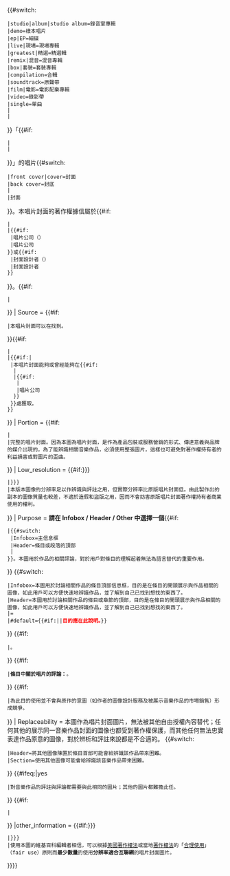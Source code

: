 {{Non-free use rationale
| Special_header = – 非自由／合理使用的唱片封面
| Article = {{{Article|<noinclude>沙盒</noinclude>}}}
| Description = 這是{{#if:{{{Artist|}}}
 |{{{Artist|}}}
}}{{#switch:{{{Type|}}}
 |studio|album|studio album=錄音室專輯
 |demo=樣本唱片
 |ep|EP=細碟
 |live|現場=現場專輯
 |greatest|精選=精選輯
 |remix|混音=混音專輯
 |box|套裝=套裝專輯
 |compilation=合輯
 |soundtrack=原聲帶
 |film|電影=電影配樂專輯
 |video=錄影帶
 |single=單曲
 |{{{Type}}}
 |
}}「{{#if:{{{Name|}}}
 |{{{Name}}}
 |{{{Article}}}
}}」的唱片{{#switch:{{{Item|}}}
 |front cover|cover=封面
 |back cover=封底
 |{{{Item}}}
 |封面
}}。本唱片封面的著作權據信屬於{{#if:{{{Owner|}}}
 |{{{Owner}}}
 |{{#if:{{{Label|}}}
  |唱片公司（{{{Label}}}）
  |唱片公司
 }}或{{#if:{{{Graphic Artist|}}}
  |封面設計者（{{{Graphic Artist}}}）
  |封面設計者
 }}
}}。{{#if:{{{Description|}}}
 |<br/>{{{Description}}}
}}
| Source = {{#if:{{{Website|}}}
 |本唱片封面可以在{{{Website}}}找到。
}}{{#if:{{{Source|}}}
 |{{{Source}}}
 |{{#if:{{{Website|}}}|
  |本唱片封面能夠或曾經能夠在{{#if:{{{Owner|}}}
   |{{{Owner}}}
   |{{#if:{{{Label|}}}
    |{{{Label}}}
    |唱片公司
   }}
  }}處獲取。
 }}
}}
| Portion = {{#if:{{{Portion|}}}
 |{{{Portion}}}
 |完整的唱片封面。因為本圖為唱片封面，是作為產品包裝或服務營銷的形式、傳達意義與品牌的媒介出現的，為了能辨識相關音樂作品，必須使用整張圖片，這樣也可避免對著作權持有者的利益損害或對圖片的歪曲。
}}
| Low_resolution = {{#if:{{{Low_resolution|{{{Low resolution|}}}}}}
 |{{{Low_resolution|{{{Low resolution|}}}}}}
 |本版本圖像的分辨率足以作辨識與評註之用，但實際分辨率比原版唱片封面低。由此製作出的副本的圖像質量也較差，不適於造假和盜版之用，因而不會妨害原版唱片封面著作權持有者商業使用的權利。
}}
| Purpose = <noinclude>'''請在 Infobox / Header / Other 中選擇一個'''</noinclude>{{#if:{{{Use|}}}
 |{{#switch:{{{Use}}}
  |Infobox=主信息框
  |Header=條目或段落的頂部
  |{{{Use}}}
 }}。本圖用於作品的相關評論，對於用戶對條目的理解起着無法為語言替代的重要作用。
}} {{#switch:{{{Use|}}}
 |Infobox=本圖用於討論相關作品的條目頂部信息框，目的是在條目的開頭展示與作品相關的圖像，如此用戶可以方便快速地辨識作品，並了解到自己已找到想找的東西了。
 |Header=本圖用於討論相關作品的條目或章節的頂部，目的是在條目的開頭展示與作品相關的圖像，如此用戶可以方便快速地辨識作品，並了解到自己已找到想找的東西了。
 |=
 |#default={{#if:{{{Purpose|}}}||<span style="color:red">'''目的應在此說明。'''</span>}}
}} {{#if:{{{Purpose|}}}
 |{{{Purpose}}}。
}} {{#if:{{{Commentary|}}}
 |'''條目中關於唱片的評論：'''{{{Commentary}}}。
}} {{#if:{{{Use|}}}
 |為此目的使用並不會與原作的意圖（如作者的圖像設計服務及被展示音樂作品的市場銷售）形成競爭。
}}
| Replaceability = 本圖作為唱片封面圖片，無法被其他自由授權內容替代；任何其他的展示同一音樂作品封面的圖像也都受到著作權保護，而其他任何無法忠實表達作品原意的圖像，對於辨析和評註來說都是不合適的。 {{#switch:{{{Use}}}
 |Header=將其他圖像陳置於條目首部可能會給辨識該作品帶來困難。
 |Section=使用其他圖像可能會給辨識該音樂作品帶來困難。
}} {{#ifeq:{{{Commentary}}}|yes
 |對音樂作品的評註與評論都需要與此相同的圖片；其他的圖片都難擔此任。
}} {{#if:{{{Replaceability|}}}
 |{{{Replaceability}}}
}}
|other_information = {{#if:{{{other_information|{{{Other information|}}}}}}
 |{{{other_information|{{{Other information|}}}}}}
 |使用本圖的維基百科編輯者相信，可以根據[[美國著作權法]]或當地[[著作權法]]的「[[WP:合理使用|合理使用]]」（fair use）原則而'''最少數量'''的使用'''分辨率適合互聯網'''的唱片封面圖片。
}}}}<noinclude>
{{Documentation}}
</noinclude>